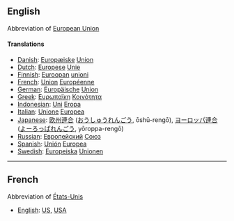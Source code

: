 ==English==

Abbreviation of [[European Union]]

====Translations====

*[[Danish]]: [[Europæiske]] [[Union]]
*[[Dutch]]: [[Europese]] [[Unie]]
*[[Finnish]]: [[Euroopan]] [[unioni]]
*[[French]]: [[Union]] [[Européenne]]
*[[German]]: [[Europäische]] [[Union]]
*[[Greek]]: [[Ευρωπαϊκη]] [[Κοινότητα]]
*[[Indonesian]]: [[Uni]] [[Eropa]]
*[[Italian]]: [[Unione]] [[Europea]]
*[[Japanese]]: [[欧州]][[連合]] ([[おうしゅう]][[れんごう]], ōshū-rengō), [[ヨーロッパ]][[連合]] ([[よーろっぱ]][[れんごう]], yōroppa-rengō)
*[[Russian]]: [[Европейский]] [[Союз]]
*[[Spanish]]: [[Unión]] [[Europea]]
*[[Swedish]]: [[Europeiska]] [[Unionen]]

--------------------------------------------------------------------

==French==

Abbreviation of [[États-Unis]]

*[[English]]: [[US]], [[USA]]